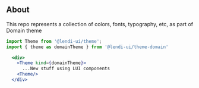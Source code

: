 ## About
This repo represents a collection of colors, fonts, typography, etc,
as part of Domain theme

```jsx
import Theme from '@lendi-ui/theme';
import { theme as domainTheme } from '@lendi-ui/theme-domain'

  <div> 
    <Theme kind={domainTheme}>
      ...New stuff using LUI components
    <Theme/>
  </div>
```